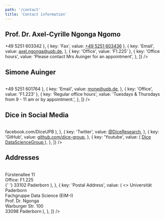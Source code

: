 ```yaml
---
path: '/contact'
title: 'Contact information'
---
```


## <Link className="header-link" to="/AxelCyrilleNgongaNgomo">Prof. Dr. Axel-Cyrille Ngonga Ngomo</Link>

<Table
  data={[
    { key: 'Position', value: 'Head of DICE' },
    { key: 'Phone', value: <a href="tel:+49 5251 603342">+49 5251 603342</a> },
    { key: 'Fax', value: <a href="tel:+49-5251-603436">+49 5251 603436</a> },
    {
      key: 'Email',
      value: <a href="mailto:axel.ngonga@upb.de">axel.ngonga@upb.de</a>,
    },
    { key: 'Office', value: 'F1.225' },
    {
      key: 'Office hours',
      value: 'Please contact Mrs Auinger for an appointment',
    },
  ]}
/>

## <Link className="header-link" to="/SimoneAuinger">Simone Auinger</Link>

<Table
  data={[
    { key: 'Position', value: 'Secretary' },
    { key: 'Phone', value: <a href="tel:+49 5251 601764">+49 5251 601764</a> },
    {
      key: 'Email',
      value: <a href="mailto:mone@upb.de">mone@upb.de</a>,
    },
    { key: 'Office', value: 'F1.223' },
    {
      key: 'Regular office hours',
      value: 'Tuesdays & Thursdays from 9 - 11 am or by appointment.',
    },
  ]}
/>

## Dice in Social Media

<Table
  data={[
    {
      key: 'Facebook',
      value: (
        <a href="https://www.facebook.com/DiceUPB">facebook.com/DiceUPB</a>
      ),
    },
    {
      key: 'Twitter',
      value: <a href="https://twitter.com/DiceResearch">@DiceResearch</a>,
    },
    {
      key: 'GitHub',
      value: <a href="https://github.com/dice-group">github.com/dice-group</a>,
    },
    {
      key: 'Youtube',
      value: (
        <a href="https://www.youtube.com/@dice-research">
          Dice DataScienceGroup
        </a>
      ),
    },
  ]}
/>

## Addresses

<Table
  data={[
    {
      key: 'For Visitors',
      value: (
        <>
          Fürstenallee 11 <br /> Office: F1.225 <br />{' '}
          33102 Paderborn
        </>
      ),
    },
    {
      key: 'Postal Address',
      value: (
        <>
          Universität Paderborn <br /> Fachgruppe Data Science (EIM-I) <br /> Prof. Dr. Ngonga <br/> Warburger
          Str. 100 <br /> 33098 Paderborn
        </>
      ),
    },
  ]}
/>

